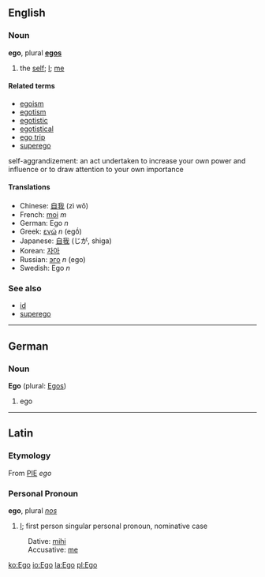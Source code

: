 ==English==
===Noun===
'''ego''', plural '''[[egos]]'''

# the [[self]]; [[I]]; [[me]]

====Related terms====
*[[egoism]]
*[[egotism]]
*[[egotistic]]
*[[egotistical]]
*[[ego trip]]
*[[superego]]
self-aggrandizement: an act undertaken to increase your own power and influence or to draw attention to your own importance

====Translations====
*Chinese: [[自我]] (zì wǒ)
*French: [[moi]] ''m''
*German: Ego ''n''
*Greek: [[εγώ]] ''n'' (egṓ)
*Japanese: [[自我]] (じが, shiga)
*Korean: [[자아]]
*Russian: [[эго]] ''n'' (ego)
*Swedish: Ego ''n''

===See also===
*[[id]]
*[[superego]]

----

==German==
===Noun===
'''Ego''' (plural: [[Egos]])

# ego

----

==Latin==
===Etymology===
From [[PIE]] ''ego''

===Personal Pronoun===
'''ego''', plural ''[[nos]]''

# [[I]]; first person singular personal pronoun, nominative case

:Dative: [[mihi]]
:Accusative: [[me]]

[[ko:Ego]]
[[io:Ego]]
[[la:Ego]]
[[pl:Ego]]
